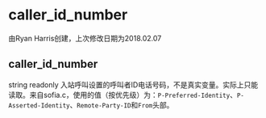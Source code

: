 # caller_id_number 

由Ryan Harris创建，上次修改日期为2018.02.07

## caller_id_number

string readonly 入站呼叫设置的呼叫者ID电话号码，不是真实变量。实际上只能读取。来自sofia.c，使用的值（按优先级）为：`P-Preferred-Identity`、`P-Asserted-Identity`、`Remote-Party-ID`和`From`头部。